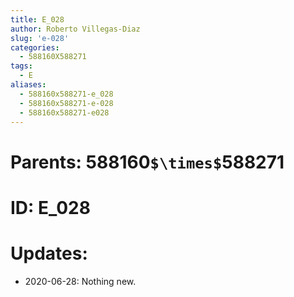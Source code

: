 ```yaml
---
title: E_028
author: Roberto Villegas-Diaz
slug: 'e-028'
categories:
  - 588160X588271
tags:
  - E
aliases:
  - 588160x588271-e_028
  - 588160x588271-e-028
  - 588160x588271-e028
---
```


# **Parents**: 588160`$\times$`588271
# **ID**: E_028
# **Updates**: 
 - 2020-06-28: Nothing new.
